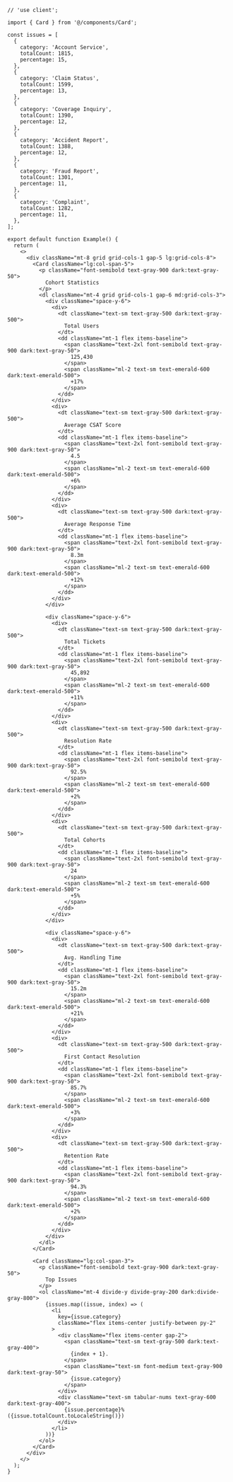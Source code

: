 ````tsx
// 'use client';

import { Card } from '@/components/Card';

const issues = [
  {
    category: 'Account Service',
    totalCount: 1815,
    percentage: 15,
  },
  {
    category: 'Claim Status',
    totalCount: 1599,
    percentage: 13,
  },
  {
    category: 'Coverage Inquiry',
    totalCount: 1390,
    percentage: 12,
  },
  {
    category: 'Accident Report',
    totalCount: 1388,
    percentage: 12,
  },
  {
    category: 'Fraud Report',
    totalCount: 1301,
    percentage: 11,
  },
  {
    category: 'Complaint',
    totalCount: 1282,
    percentage: 11,
  },
];

export default function Example() {
  return (
    <>
      <div className="mt-8 grid grid-cols-1 gap-5 lg:grid-cols-8">
        <Card className="lg:col-span-5">
          <p className="font-semibold text-gray-900 dark:text-gray-50">
            Cohort Statistics
          </p>
          <dl className="mt-4 grid grid-cols-1 gap-6 md:grid-cols-3">
            <div className="space-y-6">
              <div>
                <dt className="text-sm text-gray-500 dark:text-gray-500">
                  Total Users
                </dt>
                <dd className="mt-1 flex items-baseline">
                  <span className="text-2xl font-semibold text-gray-900 dark:text-gray-50">
                    125,430
                  </span>
                  <span className="ml-2 text-sm text-emerald-600 dark:text-emerald-500">
                    +17%
                  </span>
                </dd>
              </div>
              <div>
                <dt className="text-sm text-gray-500 dark:text-gray-500">
                  Average CSAT Score
                </dt>
                <dd className="mt-1 flex items-baseline">
                  <span className="text-2xl font-semibold text-gray-900 dark:text-gray-50">
                    4.5
                  </span>
                  <span className="ml-2 text-sm text-emerald-600 dark:text-emerald-500">
                    +6%
                  </span>
                </dd>
              </div>
              <div>
                <dt className="text-sm text-gray-500 dark:text-gray-500">
                  Average Response Time
                </dt>
                <dd className="mt-1 flex items-baseline">
                  <span className="text-2xl font-semibold text-gray-900 dark:text-gray-50">
                    8.3m
                  </span>
                  <span className="ml-2 text-sm text-emerald-600 dark:text-emerald-500">
                    +12%
                  </span>
                </dd>
              </div>
            </div>

            <div className="space-y-6">
              <div>
                <dt className="text-sm text-gray-500 dark:text-gray-500">
                  Total Tickets
                </dt>
                <dd className="mt-1 flex items-baseline">
                  <span className="text-2xl font-semibold text-gray-900 dark:text-gray-50">
                    45,892
                  </span>
                  <span className="ml-2 text-sm text-emerald-600 dark:text-emerald-500">
                    +11%
                  </span>
                </dd>
              </div>
              <div>
                <dt className="text-sm text-gray-500 dark:text-gray-500">
                  Resolution Rate
                </dt>
                <dd className="mt-1 flex items-baseline">
                  <span className="text-2xl font-semibold text-gray-900 dark:text-gray-50">
                    92.5%
                  </span>
                  <span className="ml-2 text-sm text-emerald-600 dark:text-emerald-500">
                    +2%
                  </span>
                </dd>
              </div>
              <div>
                <dt className="text-sm text-gray-500 dark:text-gray-500">
                  Total Cohorts
                </dt>
                <dd className="mt-1 flex items-baseline">
                  <span className="text-2xl font-semibold text-gray-900 dark:text-gray-50">
                    24
                  </span>
                  <span className="ml-2 text-sm text-emerald-600 dark:text-emerald-500">
                    +5%
                  </span>
                </dd>
              </div>
            </div>

            <div className="space-y-6">
              <div>
                <dt className="text-sm text-gray-500 dark:text-gray-500">
                  Avg. Handling Time
                </dt>
                <dd className="mt-1 flex items-baseline">
                  <span className="text-2xl font-semibold text-gray-900 dark:text-gray-50">
                    15.2m
                  </span>
                  <span className="ml-2 text-sm text-emerald-600 dark:text-emerald-500">
                    +21%
                  </span>
                </dd>
              </div>
              <div>
                <dt className="text-sm text-gray-500 dark:text-gray-500">
                  First Contact Resolution
                </dt>
                <dd className="mt-1 flex items-baseline">
                  <span className="text-2xl font-semibold text-gray-900 dark:text-gray-50">
                    85.7%
                  </span>
                  <span className="ml-2 text-sm text-emerald-600 dark:text-emerald-500">
                    +3%
                  </span>
                </dd>
              </div>
              <div>
                <dt className="text-sm text-gray-500 dark:text-gray-500">
                  Retention Rate
                </dt>
                <dd className="mt-1 flex items-baseline">
                  <span className="text-2xl font-semibold text-gray-900 dark:text-gray-50">
                    94.3%
                  </span>
                  <span className="ml-2 text-sm text-emerald-600 dark:text-emerald-500">
                    +2%
                  </span>
                </dd>
              </div>
            </div>
          </dl>
        </Card>

        <Card className="lg:col-span-3">
          <p className="font-semibold text-gray-900 dark:text-gray-50">
            Top Issues
          </p>
          <ol className="mt-4 divide-y divide-gray-200 dark:divide-gray-800">
            {issues.map((issue, index) => (
              <li
                key={issue.category}
                className="flex items-center justify-between py-2"
              >
                <div className="flex items-center gap-2">
                  <span className="text-sm text-gray-500 dark:text-gray-400">
                    {index + 1}.
                  </span>
                  <span className="text-sm font-medium text-gray-900 dark:text-gray-50">
                    {issue.category}
                  </span>
                </div>
                <div className="text-sm tabular-nums text-gray-600 dark:text-gray-400">
                  {issue.percentage}% ({issue.totalCount.toLocaleString()})
                </div>
              </li>
            ))}
          </ol>
        </Card>
      </div>
    </>
  );
}

````